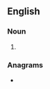 ==English==

===Noun===
{{head|en|noun form}}

# {{plural of|widower|lang=en}}

===Anagrams===
* {{anagrams|en|a=deiorsww|wordwise}}